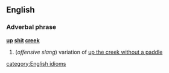 ==English==
===Adverbal phrase===
'''[[up]] [[shit]] [[creek]]'''
#(''offensive slang'') variation of [[up the creek without a paddle]]
[[category:English idioms]]